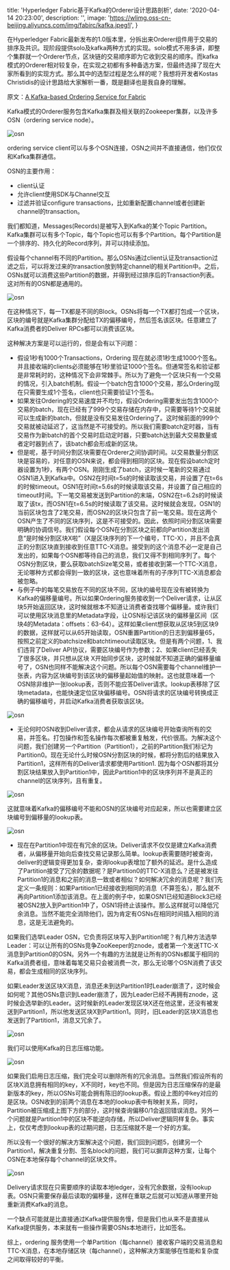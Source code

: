 
  title: 'Hyperledger Fabric基于Kafka的Orderer设计思路剖析',
  date: '2020-04-14 20:23:00',
  description: '',
  image: 'https://wlimg.oss-cn-beijing.aliyuncs.com/img/fabirc/kafka.jpeg!l',
}
 

在Hyperledger Fabric最新发布的1.0版本里，分拆出来Orderer组件用于交易的排序及共识。现阶段提供solo及kafka两种方式的实现。solo模式不用多讲，即整个集群就一个Orderer节点，区块链的交易顺序即为它收到交易的顺序。而kafka模式的Orderer相对较复杂，在实现之初都有多种备选方案，但最终选择了现在大家所看到的实现方式。那么其中的选型过程是怎么样的呢？我想将开发者Kostas Christidis的设计思路给大家解析一番，既是翻译也是我自身的理解。

原文：[A Kafka-based Ordering Service for Fabric](https://docs.google.com/document/d/1vNMaM7XhOlu9tB_10dKnlrhy5d7b1u8lSY8a-kVjCO4/edit)

Kafka模式的Orderer服务包含Kafka集群及相关联的Zookeeper集群，以及许多OSN（ordering service node）。

![osn](https://wlimg.oss-cn-beijing.aliyuncs.com/img/fabirc/osn.jpg)

ordering service client可以与多个OSN连接，OSN之间并不直接通信，他们仅仅和Kafka集群通信。

OSN的主要作用：
* client认证
* 允许client使用SDK与Channel交互
* 过滤并验证configure transactions，比如重新配置channel或者创建新channel的transaction。

我们都知道，Messages(Records)是被写入到Kafka的某个Topic Partition。Kafka集群可以有多个Topic，每个Topic也可以有多个Partition。每个Partition是一个排序的、持久化的Record序列，并可以持续添加。

假设每个channel有不同的Partition。那么OSNs通过client认证及transaction过滤之后，可以将发过来的transaction放到特定channel的相关Partition中。之后，OSNs就可以消费这些Partition的数据，并得到经过排序后的Transaction列表。这对所有的OSN都是通用的。

![osn](https://wlimg.oss-cn-beijing.aliyuncs.com/img/fabirc/osn1.jpg)

在这种情况下，每一TX都是不同的Block。OSNs将每一个TX都打包成一个区块，区块的编号就是Kafka集群分配给TX的偏移编号，然后签名该区块。任意建立了Kafka消费者的Deliver RPCs都可以消费该区块。

这种解决方案是可以运行的，但是会有以下问题：

* 假设1秒有1000个Transactions，Ordering 现在就必须1秒生成1000个签名。并且接收端的clients必须能够在1秒里验证1000个签名。但通常签名和验证都是非常耗时的，这种情况下会非常棘手。所以为了避免一个区块只有一个交易的情况，引入batch机制。假设一个batch包含1000个交易，那么Ordering现在只需要生成1个签名，client也只需要验证1个签名。
* 如果发往Ordering的交易速度并不均匀，假设Ordering需要发出包含1000个交易的batch，现在已经有了999个交易存储在内存中，只需要等待1个交易就可以生成新的batch，但就是没有交易发往Ordering了。这时候前面的999个交易就被动延迟了，这当然是不可接受的。所以我们需要batch定时器，当有交易作为新batch的首个交易时启动定时器，只要batch达到最大交易数量或者定时器到点了，该batch都会形成新的区块。
* 但是呢，基于时间分割区块需要在Orderer之间协调时间。以交易数量分割区块是容易的，对任意的OSN来说，都会得到相同的区块。现在假设batch定时器设置为1秒，有两个OSN。刚刚生成了batch，这时候一笔新的交易通过OSN1进入到Kafka中。OSN2在时间t=5s的时候读取该交易，并设置了在t=6s的时候timeout。OSN1在时间t=5.6s的时候读取该交易，并设置了自己相应的timeout时间。下一笔交易被发送到Partition的末端，OSN2在t=6.2s的时候读取了该tx，而OSN1在t=6.5s的时候读取了该交易。这时候就会发现，OSN1的当前区块包含了2笔交易，而OSN2的区块只包含了前一笔交易。现在这两个OSN产生了不同的区块序列，这是不可接受的。因此，依照时间分割区块需要明确的协调信号。我们假设每个OSN在分割区块之前都向Partition发出消息“是时候分割区块X啦”（X是区块序列的下一个编号，TTC-X），并且不会真正的分割区块直到接收到任意TTC-X消息。接受到的这个消息不必一定是自己发出的，如果每个OSN都等待自己的消息，我们又得不到相同序列了。每个OSN分割区块，要么获取batchSize笔交易，或者接收到第一个TTC-X消息，无论哪种方式都会得到一致的区块，这也意味着所有的子序列TTC-X消息都会被忽略。
* 与例子中的每笔交易放在不同的区块不同，区块的编号现在没有被转换为Kafka的偏移量编号。所以如果Ordering服务接收到一个Deliver请求，让从区块5开始返回区块，这时候就根本不知道让消费者查找哪个偏移量。或许我们可以使用区块消息里的Metadata字段，让OSN标记该区块的偏移量区间（区块4的Metadata：offsets：63-64）。这样如果client想获取从区块5到区块9的数据，这样就可以从65开始读取，OSN重置Partition的日志到偏移量65，按照之前定义的batchsize和batchtimeout读取区块。但是有两个问题，1、我们违背了Deliver API协议，需要区块编号作为参数；2、如果client已经丢失了很多区块，并只想从区块 X开始同步区块，这时候就不知道正确的偏移量编号了，OSN也同样不能解决这个问题。所以每个OSN需要每个channel维护一张表，内容为区块编号到该区块的偏移量起始值的映射。这也就意味着一个OSN除非维护一张lookup表，否则不能应答Deliver请求。lookup表移除了区块metadata，也能快速定位区块偏移编号。OSN将请求的区块编号转换成正确的偏移编号，并启动Kafka消费者获取该区块。

![osn](https://wlimg.oss-cn-beijing.aliyuncs.com/img/fabirc/osn2.jpg)

* 无论何时OSN收到Deliver请求，都会从请求的区块编号开始查询所有的交易，并签名。打包操作和签名操作每次都被重复触发，代价很高。为解决这个问题，我们创建另一个Partition（Partition1），之前的Partition我们标记为Partition0。现在无论什么时候OSN分割区块的时候，都将分割后的结果放入Partition1，这样所有的Deliver请求都使用Partition1. 因为每个OSN都将其分割区块结果放入到Partition1中，因此Partition1中的区块序列并不是真正的channel的区块序列，且有重复。

![osn](https://wlimg.oss-cn-beijing.aliyuncs.com/img/fabirc/osn3.jpg)

这就意味着Kafka的偏移编号不能和OSN的区块编号对应起来，所以也需要建立区块编号到偏移量的lookup表。

![osn](https://wlimg.oss-cn-beijing.aliyuncs.com/img/fabirc/osn4.jpg)

* 现在在Partition1中现在有冗余的区块。Deliver请求不仅仅是建立Kafka消费者，从偏移量开始向后查找交易记录那么简单。lookup表需要随时被查询，deliver的逻辑变得更加复杂，查询lookup表增加了额外的延迟。是什么造成了Partition接受了冗余的数据呢？是Partition0的TTC-X消息么？还是被发往Partition1的消息和之前的消息一致或者相似？如何解决冗余的消息呢？我们先定义一条规则：如果Partition1已经接收到相同的消息（不算签名），那么就不再向Partition1添加该消息。在上面的例子中，如果OSN1已经知道Block3已经被OSN2放入到Partition1中了，OSN1将终止该操作。那么这样就可以降低冗余消息。当然不能完全消除他们，因为肯定有OSNs在相同时间插入相同的消息，这是无法避免的。

如果我们选举Leader OSN，它负责将区块写入到Partition1呢？有几种方法选举Leader：可以让所有的OSNs竞争ZooKeeper的znode，或者第一个发送TTC-X消息到Partition0的OSN。另外一个有趣的方法就是让所有的OSNs都属于相同的Kafka消费者组，意味着每笔交易只会被消费一次，那么无论哪个OSN消费了该交易，都会生成相同的区块序列。

如果Leader发送区块X消息，消息还未到达Partition1时Leader崩溃了，这时候会如何呢？其他OSNs意识到Leader崩溃了，因为Leader已经不再拥有znode，这时候会选举新的Leader。这时候新的Leader发现区块X还在他这里，还没有被发送到Partition1，所以他发送区块X到Partition1。同时，旧Leader的区块X消息也发送到了Partition1，消息又冗余了。

![osn](https://wlimg.oss-cn-beijing.aliyuncs.com/img/fabirc/osn5.jpg)

我们可以使用Kafka的日志压缩功能。

![osn](https://wlimg.oss-cn-beijing.aliyuncs.com/img/fabirc/osn6.jpg)

如果我们启用日志压缩，我们完全可以删除所有的冗余消息。当然我们假设所有的区块X消息拥有相同的key，X不同时，key也不同。但是因为日志压缩保存的是最新版本的key，所以OSNs可能会拥有陈旧的lookup表。假设上图的中key对应的是区块。OSN收到的前两个消息在本地的lookup表中有映射关系，同时，Partition被压缩成上图下方的部分，这时候查询偏移0/1会返回错误消息。另外一个问题就是Partition1中的区块不能逆向存储，所以Deliver逻辑同样复杂。事实上，仅仅考虑到lookup表的过期问题，日志压缩就不是一个好的方案。

所以没有一个很好的解决方案解决这个问题，我们回到问题5，创建另一个Partition1，解决重复分割、签名block的问题，我们可以摒弃这种方案，让每个OSN在本地保存每个channel的区块文件。

![osn](https://wlimg.oss-cn-beijing.aliyuncs.com/img/fabirc/osn7.jpg)

Delivery请求现在只需要顺序的读取本地ledger，没有冗余数据，没有lookup表。OSN只需要保存最后读取的偏移量，这样在重联之后就可以知道从哪里开始重新消费Kafka的消息。

一个缺点可能就是比直接通过Kafka提供服务慢，但是我们也从来不是直接从Kafka提供服务，本来就有一些操作需要OSNs本地进行，比如签名。

综上，ordering 服务使用一个单Partition（每channel）接收客户端的交易消息和TTC-X消息，在本地存储区块（每channel），这种解决方案能够在性能和复杂度之间取得较好的平衡。












